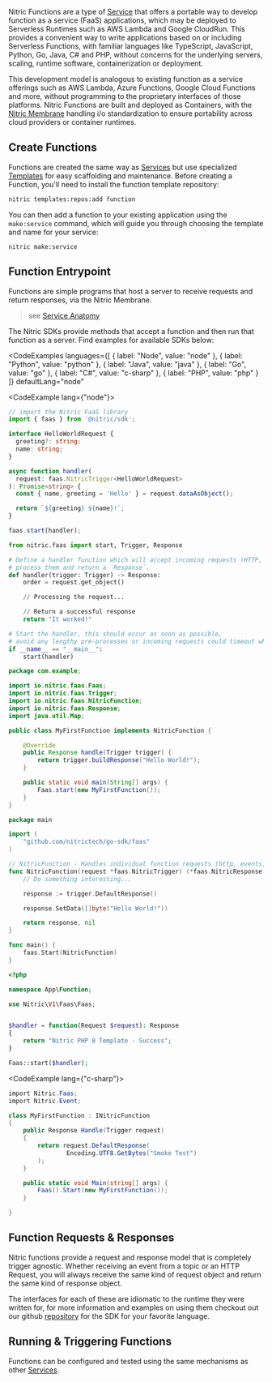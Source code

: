 Nitric Functions are a type of [Service](./overview) that offers a portable way to develop function as a service (FaaS) applications, which may be deployed to Serverless Runtimes such as AWS Lambda and Google CloudRun. This provides a convenient way to write applications based on or including Serverless Functions, with familiar languages like TypeScript, JavaScript, Python, Go, Java, C# and PHP, without concerns for the underlying servers, scaling, runtime software, containerization or deployment.

This development model is analogous to existing function as a service offerings such as AWS Lambda, Azure Functions, Google Cloud Functions and more, without programming to the proprietary interfaces of those platforms. Nitric Functions are built and deployed as Containers, with the [Nitric Membrane](./nitric-membrane) handling i/o standardization to ensure portability across cloud providers or container runtimes.

## Create Functions

Functions are created the same way as [Services](./overview) but use specialized [Templates](./services-templates) for easy scaffolding and maintenance. Before creating a Function, you'll need to install the function template repository:

```bash
nitric templates:repos:add function
```

You can then add a function to your existing application using the `make:service` command, which will guide you through choosing the template and name for your service:

```
nitric make:service
```

## Function Entrypoint

Functions are simple programs that host a server to receive requests and return responses, via the Nitric Membrane.

> see [Service Anatomy](./services#service-anatomy)

The Nitric SDKs provide methods that accept a function and then run that function as a server. Find examples for available SDKs below:

<CodeExamples
	languages={[
	{
		label: "Node",
		value: "node"
	},
	{
		label: "Python",
		value: "python"
	},
	{
		label: "Java",
		value: "java"
	},
	{
		label: "Go",
		value: "go"
	},
	{
		label: "C#",
		value: "c-sharp"
	},
	{
		label: "PHP",
		value: "php"
	}
	]}
	defaultLang="node"
>
<CodeExample lang={"node"}>

```typescript
// import the Nitric FaaS library
import { faas } from '@nitric/sdk';

interface HelloWorldRequest {
  greeting?: string;
  name: string;
}

async function handler(
  request: faas.NitricTrigger<HelloWorldRequest>
): Promise<string> {
  const { name, greeting = 'Hello' } = request.dataAsObject();

  return `${greeting} ${name}!`;
}

faas.start(handler);
```

</CodeExample>
<CodeExample lang="python">

```python
from nitric.faas import start, Trigger, Response

# Define a handler function which will accept incoming requests (HTTP, Events, etc.)
# process them and return a `Response`.
def handler(trigger: Trigger) -> Response:
    order = request.get_object()

	// Processing the request...

	// Return a successful response
    return "It worked!"

# Start the handler, this should occur as soon as possible,
# avoid any lengthy pre-processes or incoming requests could timeout while waiting.
if __name__ == "__main__":
    start(handler)
```

</CodeExample>

<CodeExample lang="java">

```java
package com.example;

import io.nitric.faas.Faas;
import io.nitric.faas.Trigger;
import io.nitric.faas.NitricFunction;
import io.nitric.faas.Response;
import java.util.Map;

public class MyFirstFunction implements NitricFunction {

	@Override
	public Response handle(Trigger trigger) {
		return trigger.buildResponse("Hello World!");
	}

	public static void main(String[] args) {
		Faas.start(new MyFirstFunction());
	}
}
```

</CodeExample>

<CodeExample lang="go">

```go
package main

import (
	"github.com/nitrictech/go-sdk/faas"
)

// NitricFunction - Handles individual function requests (http, events, etc.)
func NitricFunction(request *faas.NitricTrigger) (*faas.NitricResponse, error) {
	// Do something interesting...

	response := trigger.DefaultResponse()

	response.SetData([]byte("Hello World!"))

	return response, nil
}

func main() {
	faas.Start(NitricFunction)
}
```

</CodeExample>

<CodeExample lang="php">

```php
<?php

namespace App\Function;

use Nitric\V1\Faas\Faas;


$handler = function(Request $request): Response
{
	return "Nitric PHP 8 Template - Success";
}

Faas::start($handler);
```

</CodeExample>

<CodeExample lang={"c-sharp"}>

```csharp
import Nitric.Faas;
import Nitric.Event;

class MyFirstFunction : INitricFunction
{
	public Response Handle(Trigger request)
	{
		return request.DefaultResponse(
				Encoding.UTF8.GetBytes("Smoke Test")
		);
	}

	public static void Main(string[] args) {
		Faas().Start(new MyFirstFunction());
	}

}
```

</CodeExample>

</CodeExamples>

## Function Requests & Responses

Nitric functions provide a request and response model that is completely trigger agnostic. Whether receiving an event from a topic or an HTTP Request, you will always receive the same kind of request object and return the same kind of response object.

The interfaces for each of these are idiomatic to the runtime they were written for, for more information and examples on using them
checkout out our github [repository](https://github.com/nitrictech) for the SDK for your favorite language.

## Running & Triggering Functions

Functions can be configured and tested using the same mechanisms as other [Services](./services#running-services).
